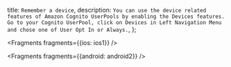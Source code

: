   title: `Remember a device`,
  description: `You can use the device related features of Amazon Cognito UserPools by enabling the Devices features. Go to your Cognito UserPool, click on Devices in Left Navigation Menu and chose one of User Opt In or Always.`,
};


<Fragments fragments={{ios: ios1}} />


<Fragments fragments={{android: android2}} />